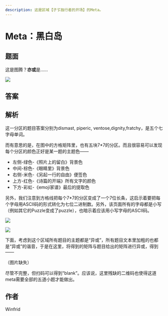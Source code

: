 ```yaml
---
description: 这是区域【孑孓独行者的开场】的Meta。
---
```


# Meta：黑白岛

## 题面

这是图腾？**亦或**是……

![](./06-meta-hei-bai-dao.assets/image_1.webp)

## 答案

## 解析

这一分区的题目答案分别为dismast, piperic, ventose,dignity,fratchy，是五个七字母单词。

而有意思的是，在图中的方格矩阵里，也有五块7\*7的分区。而且很容易可以发现每个分区的颜色正好是某一题的主题色——

- 左侧-绿色-《照片上的留白》背景色
- 中间-棕色-《眼睛里》背景色
- 右侧-米色-《另起一行的自由》便签色
- 上方-红色-《诗篇的开端》所有文字的颜色
- 下方-彩虹-《emoji家谱》最后的提取色

另外，我们注意到方格线把每个7\*7的分区变成了一个7位长条，这启示着要把每个字母用ASCII码的形式转化为七位二进制数。另外，该页面所有的字母都是小写（例如其它的Puzzle变成了puzzle），也暗示着应该用小写字母的ASCII码。

![](./06-meta-hei-bai-dao.assets/image_2.webp)

![](./06-meta-hei-bai-dao.assets/image_3.webp)

下面，考虑到这个区域所有题目的主题都是“异或”，所有题目文本里加粗的也都是“异或”的谐音，于是在这里，将得到的矩阵与题目给出的矩阵进行异或，得到——

（图片缺失）

尽管不完整，但扫码可以得到“blank”。应该说，这里残缺的二维码也使得这道meta需要全部的五道小题才能做出。

## 作者

Winfrid
